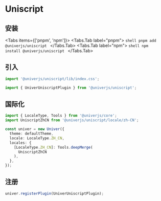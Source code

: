 
# Uniscript

<BadgeGroup values={[UniverTypes.SHEET]} value={UniverTypes.SHEET} />

## 安装

<Tabs items={['pnpm', 'npm']}>
  <Tabs.Tab label="pnpm">
    ```shell
    pnpm add @univerjs/uniscript
    ```
  </Tabs.Tab>
  <Tabs.Tab label="npm">
    ```shell
    npm install @univerjs/uniscript
    ```
  </Tabs.Tab>
</Tabs>

## 引入

```typescript
import '@univerjs/uniscript/lib/index.css';

import { UniverUniscriptPlugin } from '@univerjs/uniscript';
```

## 国际化

```typescript
import { LocaleType, Tools } from '@univerjs/core';
import UniscriptZhCN from '@univerjs/uniscript/locale/zh-CN';

const univer = new Univer({
  theme: defaultTheme,
  locale: LocaleType.ZH_CN,
  locales: {
    [LocaleType.ZH_CN]: Tools.deepMerge(
      UniscriptZhCN
    ),
  },
});
```

## 注册

```typescript
univer.registerPlugin(UniverUniscriptPlugin);
```
